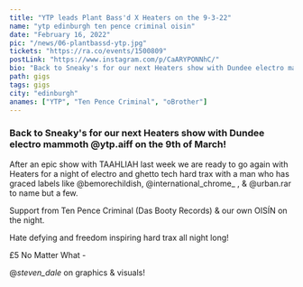 ---
title: "YTP leads Plant Bass'd X Heaters on the 9-3-22"
name: "ytp edinburgh ten pence criminal oisin"
date: "February 16, 2022"
pic: "/news/06-plantbassd-ytp.jpg"
tickets: "https://ra.co/events/1500809"
postLink: "https://www.instagram.com/p/CaARYPONNhC/"
bio: "Back to Sneaky's for our next Heaters show with Dundee electro mammoth @ytp.aiff on the 9th of March!"
path: gigs
tags: gigs
city: "edinburgh"
anames: ["YTP", "Ten Pence Criminal", "oBrother"]
---

### Back to Sneaky's for our next Heaters show with Dundee electro mammoth @ytp.aiff on the 9th of March!

After an epic show with TAAHLIAH last week we are ready to go again with Heaters for a night of electro and ghetto tech hard trax with a man who has graced labels like @bemorechildish, @international_chrome\_ , & @urban.rar to name but a few.

Support from Ten Pence Criminal (Das Booty Records) & our own OISÍN on the night.

Hate defying and freedom inspiring hard trax all night long!

£5 No Matter What - <HoverLink url="ra.co/events/1500809" external inline />

@_steven_dale_ on graphics & visuals!
